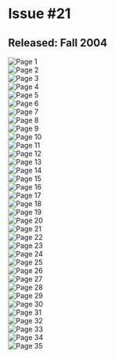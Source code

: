 # Issue #21
## Released: Fall 2004

![Page 1](/img/wiki/ytv/whoa_magazine/issue_21/1.jpg)  
![Page 2](/img/wiki/ytv/whoa_magazine/issue_21/2.jpg)  
![Page 3](/img/wiki/ytv/whoa_magazine/issue_21/3.jpg)  
![Page 4](/img/wiki/ytv/whoa_magazine/issue_21/4.jpg)  
![Page 5](/img/wiki/ytv/whoa_magazine/issue_21/5.jpg)  
![Page 6](/img/wiki/ytv/whoa_magazine/issue_21/6.jpg)  
![Page 7](/img/wiki/ytv/whoa_magazine/issue_21/7.jpg)  
![Page 8](/img/wiki/ytv/whoa_magazine/issue_21/8.jpg)  
![Page 9](/img/wiki/ytv/whoa_magazine/issue_21/9.jpg)  
![Page 10](/img/wiki/ytv/whoa_magazine/issue_21/10.jpg)  
![Page 11](/img/wiki/ytv/whoa_magazine/issue_21/11.jpg)  
![Page 12](/img/wiki/ytv/whoa_magazine/issue_21/12.jpg)  
![Page 13](/img/wiki/ytv/whoa_magazine/issue_21/13.jpg)  
![Page 14](/img/wiki/ytv/whoa_magazine/issue_21/14.jpg)  
![Page 15](/img/wiki/ytv/whoa_magazine/issue_21/15.jpg)  
![Page 16](/img/wiki/ytv/whoa_magazine/issue_21/16.jpg)  
![Page 17](/img/wiki/ytv/whoa_magazine/issue_21/17.jpg)  
![Page 18](/img/wiki/ytv/whoa_magazine/issue_21/18.jpg)  
![Page 19](/img/wiki/ytv/whoa_magazine/issue_21/19.jpg)  
![Page 20](/img/wiki/ytv/whoa_magazine/issue_21/20.jpg)  
![Page 21](/img/wiki/ytv/whoa_magazine/issue_21/21.jpg)  
![Page 22](/img/wiki/ytv/whoa_magazine/issue_21/22.jpg)  
![Page 23](/img/wiki/ytv/whoa_magazine/issue_21/23.jpg)  
![Page 24](/img/wiki/ytv/whoa_magazine/issue_21/24.jpg)  
![Page 25](/img/wiki/ytv/whoa_magazine/issue_21/25.jpg)  
![Page 26](/img/wiki/ytv/whoa_magazine/issue_21/26.jpg)  
![Page 27](/img/wiki/ytv/whoa_magazine/issue_21/27.jpg)  
![Page 28](/img/wiki/ytv/whoa_magazine/issue_21/28.jpg)  
![Page 29](/img/wiki/ytv/whoa_magazine/issue_21/29.jpg)  
![Page 30](/img/wiki/ytv/whoa_magazine/issue_21/30.jpg)  
![Page 31](/img/wiki/ytv/whoa_magazine/issue_21/31.jpg)  
![Page 32](/img/wiki/ytv/whoa_magazine/issue_21/32.jpg)  
![Page 33](/img/wiki/ytv/whoa_magazine/issue_21/33.jpg)  
![Page 34](/img/wiki/ytv/whoa_magazine/issue_21/34.jpg)  
![Page 35](/img/wiki/ytv/whoa_magazine/issue_21/35.jpg)  
